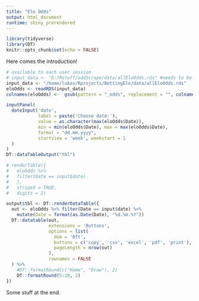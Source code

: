 ```yaml
---
title: "Elo Odds"
output: html_document
runtime: shiny_prerendered
---
```


```r
library(tidyverse)
library(DT)
knitr::opts_chunk$set(echo = FALSE)
```

Here comes the introduction!


```r
# available to each user session
# input_data <- "D:/Rstuff/oddScrape/data/allEloOdds.rds" #needs to be updated for the server to something like "/home/lukas/Rprojects/BettingElo/data/allEloOdds.rds"
input_data <- "/home/lukas/Rprojects/BettingElo/data/allEloOdds.rds"
eloOdds <- readRDS(input_data)
colnames(eloOdds) <-  gsub(pattern = "_odds", replacement = "", colnames(eloOdds))
```


```r
inputPanel(
  dateInput('date',
            label = paste('Choose date:'),
            value = as.character(max(eloOdds$Date)),
            min = min(eloOdds$Date), max = max(eloOdds$Date),
            format = "dd.mm.yyyy",
            startview = 'week', weekstart = 1
  )
)
DT::dataTableOutput("tbl")
```

```r
# renderTable({
#   eloOdds %>% 
#   filter(Date == input$date)
#   },
#   striped = TRUE,
#   digits = 2) 

output$tbl <- DT::renderDataTable({
  out <- eloOdds %>% filter(Date == input$date) %>% 
    mutate(Date = format(as.Date(Date), "%d.%m.%Y"))
  DT::datatable(out,
                extensions = 'Buttons', 
                options = list(
                  dom = 'Bft',
                  buttons = c('copy', 'csv', 'excel', 'pdf', 'print'),
                  pageLength = nrow(out)
                ),
                rownames = FALSE
  ) %>% 
    #DT::formatRound(c("Home", "Draw"), 2)
    DT::formatRound(5:10, 2)
})

```

Some stuff at the end.



